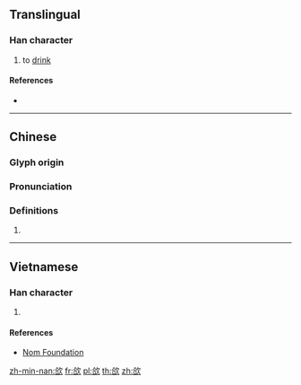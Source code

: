 {{character info/new}}
==Translingual==

===Han character===
{{Han char|rn=76|rad=欠|as=06|sn=10|four=87682|canj=ORNO|ids=⿰合欠}}

# to [[drink]]

====References====
* {{Han ref|kx=0567.290|dkj=16071|dj=0956.020|hdz=32138.180|uh=6B31|ud=27441|bh=D1F8|bd=53752}}

----

==Chinese==
{{zh-forms}}

===Glyph origin===
{{Han etym}}

===Pronunciation===
{{zh-pron
|m=hē,xiá
|c=hot3,hap6
|mn=hap
|mc=y
|oc=y
|ma=
|cat=
}}

===Definitions===
{{zh-hanzi}}

# {{rfdef|lang=zh}}

----

==Vietnamese==

===Han character===
{{vi-hantu|hát}}

# {{nomof|hát|to [[sing]]}}

====References====
*[http://nomfoundation.org/common/nom_details.php?codepoint=6b31 Nom Foundation]

[[zh-min-nan:欱]]
[[fr:欱]]
[[pl:欱]]
[[th:欱]]
[[zh:欱]]